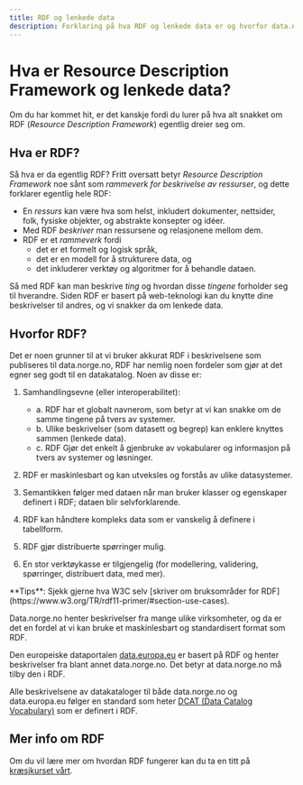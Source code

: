```yaml
---
title: RDF og lenkede data
description: Forklaring på hva RDF og lenkede data er og hvorfor data.norge.no bruker det.
---
```


# Hva er Resource Description Framework og lenkede data?

Om du har kommet hit, er det kanskje fordi du lurer på hva alt snakket om RDF (_Resource Description Framework_) egentlig dreier seg om.

## Hva er RDF?

Så hva er da egentlig RDF? Fritt oversatt betyr _Resource Description Framework_ noe sånt som _rammeverk for beskrivelse av ressurser_, og dette forklarer egentlig hele RDF:

- En _ressurs_ kan være hva som helst, inkludert dokumenter, nettsider, folk, fysiske objekter, og abstrakte konsepter og idéer.
- Med RDF _beskriver_ man ressursene og relasjonene mellom dem.
- RDF er et _rammeverk_ fordi
    - det er et formelt og logisk språk,
    - det er en modell for å strukturere data, og
    - det inkluderer verktøy og algoritmer for å behandle dataen.

Så med RDF kan man beskrive _ting_ og hvordan disse _tingene_ forholder seg til hverandre.
Siden RDF er basert på web-teknologi kan du knytte dine beskrivelser til andres, og vi snakker da om lenkede data.

## Hvorfor RDF?

Det er noen grunner til at vi bruker akkurat RDF i beskrivelsene som publiseres til data.norge.no,
RDF har nemlig noen fordeler som gjør at det egner seg godt til en datakatalog. Noen av disse er:

1. Samhandlingsevne (eller interoperabilitet):

    - a. RDF har et globalt navnerom, som betyr at vi kan snakke om de samme tingene på tvers av systemer.
    - b. Ulike beskrivelser (som datasett og begrep) kan enklere knyttes sammen (lenkede data).
    - c. RDF Gjør det enkelt å gjenbruke av vokabularer og informasjon på tvers av systemer og løsninger.

2. RDF er maskinlesbart og kan utveksles og forstås av ulike datasystemer.
3. Semantikken følger med dataen når man bruker klasser og egenskaper definert i RDF; dataen blir selvforklarende.
4. RDF kan håndtere kompleks data som er vanskelig å definere i tabellform.
5. RDF gjør distribuerte spørringer mulig.
6. En stor verktøykasse er tilgjengelig (for modellering, validering, spørringer, distribuert data, med mer).

<Alert size='sm'>
    **Tips**: Sjekk gjerne hva W3C selv [skriver om bruksområder for
    RDF](https://www.w3.org/TR/rdf11-primer/#section-use-cases).
</Alert>

Data.norge.no henter beskrivelser fra mange ulike virksomheter, og da er det en fordel at vi kan bruke et maskinlesbart og standardisert format som RDF.

Den europeiske dataportalen [data.europa.eu](https://data.europa.eu) er basert på RDF og henter beskrivelser fra blant annet data.norge.no. Det betyr at data.norge.no må tilby den i RDF.

Alle beskrivelsene av datakataloger til både data.norge.no og data.europa.eu følger en standard som heter [DCAT (Data Catalog Vocabulary)](https://www.w3.org/TR/vocab-dcat-3/) som er definert i RDF.

## Mer info om RDF

Om du vil lære mer om hvordan RDF fungerer kan du ta en titt på [kræsjkurset vårt](/docs/sharing-data/rdf/rdf-crash-course).
